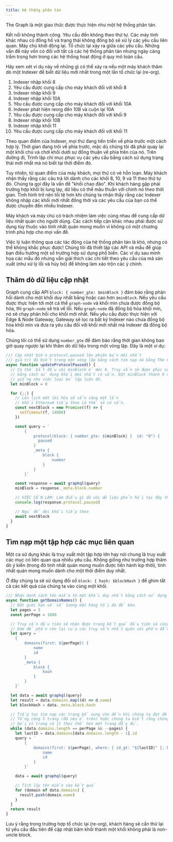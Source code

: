 ```yaml
---
title: Hệ thống phân tán
---
```


The Graph là một giao thức được thực hiện như một hệ thống phân tán.

Kết nối không thành công. Yêu cầu đến không theo thứ tự. Các máy tính khác nhau có đồng hồ và trạng thái không đồng bộ sẽ xử lý các yêu cầu liên quan. Máy chủ khởi động lại. Tổ chức lại xảy ra giữa các yêu cầu. Những vấn đề này vốn có đối với tất cả các hệ thống phân tán nhưng ngày càng trầm trọng hơn trong các hệ thống hoạt động ở quy mô toàn cầu.

Hãy xem xét ví dụ này về những gì có thể xảy ra nếu một máy khách thăm dò một Indexer để biết dữ liệu mới nhất trong một lần tổ chức lại (re-org).

1. Indexer nhập khối 8
2. Yêu cầu được cung cấp cho máy khách đối với khối 8
3. Indexer nhập khối 9
4. Indexer nhập khối 10A
5. Yêu cầu được cung cấp cho máy khách đối với khối 10A
6. Indexer phát hiện reorg đến 10B và cuộn lại 10A
7. Yêu cầu được cung cấp cho máy khách đối với khối 9
8. Indexer nhập khối 10B
9. Indexer nhập khối 11
10. Yêu cầu được cung cấp cho máy khách đối với khối 11

Theo quan điểm của Indexer, mọi thứ đang tiến triển về phía trước một cách hợp lý. Thời gian đang trôi về phía trước, mặc dù chúng tôi đã phải quay lại một khối chú và chơi khối dưới sự đồng thuận về phía trên của nó. Trên đường đi, Trình lập chỉ mục phục vụ các yêu cầu bằng cách sử dụng trạng thái mới nhất mà nó biết tại thời điểm đó.

Tuy nhiên, từ quan điểm của máy khách, mọi thứ có vẻ hỗn loạn. Máy khách nhận thấy rằng các câu trả lời dành cho các khối 8, 10, 9 và 11 theo thứ tự đó. Chúng ta gọi đây là vấn đề "khối chao đảo". Khi khách hàng gặp phải trường hợp khối bị lung lay, dữ liệu có thể mâu thuẫn với chính nó theo thời gian. Tình hình trở nên tồi tệ hơn khi chúng ta nhận thấy rằng các Indexer không nhập các khối mới nhất đồng thời và các yêu cầu của bạn có thể được chuyển đến nhiều Indexer.

Máy khách và máy chủ có trách nhiệm làm việc cùng nhau để cung cấp dữ liệu nhất quán cho người dùng. Các cách tiếp cận khác nhau phải được sử dụng tùy thuộc vào tính nhất quán mong muốn vì không có một chương trình phù hợp cho mọi vấn đề.

Việc lý luận thông qua các tác động của hệ thống phân tán là khó, nhưng có thể không khắc phục được! Chúng tôi đã thiết lập các API và mẫu để giúp bạn điều hướng một số trường hợp sử dụng phổ biến. Các ví dụ sau minh họa các mẫu đó nhưng vẫn giải thích các chi tiết theo yêu cầu của mã sản xuất (như xử lý lỗi và hủy bỏ) để không làm xáo trộn các ý chính.

## Thăm dò dữ liệu cập nhật

Graph cung cấp API `block: { number_gte: $minBlock }` đảm bảo rằng phản hồi dành cho một khối duy nhất bằng hoặc cao hơn `$minBlock`. Nếu yêu cầu được thực hiện tới một cá thể `graph-node` và khối min chưa được đồng bộ hóa, thì `graph-node` sẽ trả về lỗi. Nếu `graph-node` đã đồng bộ hóa khối min, nó sẽ chạy phản hồi cho khối mới nhất. Nếu yêu cầu được thực hiện với Edge & Node Gateway, Gateway sẽ lọc ra bất kỳ Indexer nào chưa đồng bộ hóa khối min và đưa ra yêu cầu đối với khối mới nhất mà Indexer đã đồng bộ hóa.

Chúng tôi có thể sử dụng `number_gte` để đảm bảo rằng thời gian không bao giờ quay ngược lại khi thăm dò dữ liệu trong một vòng lặp. Đây là một ví dụ:

```javascript
/// Cập nhật biến protocol.paused lên phiên bản mới nhất
/// giá trị đã biết trong một vòng lặp bằng cách tìm nạp nó bằng The Graph.
async function updateProtocolPaused() {
  // Có thể bắt đầu với minBlock ở mức 0. Truy vấn sẽ được phục vụ
  // bằng cách sử dụng khối mới nhất có sẵn. Đặt minBlock thành 0 cũng
  // giống như việc loại bỏ lập luận đó.
  let minBlock = 0

  for (;;) {
    // Lên lịch một lời hứa sẽ sẵn sàng một lần
    // khối Ethereum tiếp theo có thể sẽ có sẵn.
    const nextBlock = new Promise((f) => {
      setTimeout(f, 14000)
    })

    const query = `
        {
            protocol(block: { number_gte: ${minBlock} }  id: "0") {
              paused
            }
            _meta {
                block {
                    number
                }
            }
        }`

    const response = await graphql(query)
    minBlock = response._meta.block.number

    // VIỆC CẦN LÀM: Làm điều gì đó với dữ liệu phản hồi tại đây thay vì ghi lại dữ liệu đó.
    console.log(response.protocol.paused)

    // Ngủ để đợi khối tiếp theo
    await nextBlock
  }
}
```

## Tìm nạp một tập hợp các mục liên quan

Một ca sử dụng khác là truy xuất một tập hợp lớn hay nói chung là truy xuất các mục có liên quan qua nhiều yêu cầu. Không giống như trường hợp thăm dò ý kiến (trong đó tính nhất quán mong muốn được tiến hành kịp thời), tính nhất quán mong muốn dành cho một thời điểm duy nhất.

Ở đây chúng ta sẽ sử dụng đối số `block: { hash: $blockHash }` để ghim tất cả các kết quả của chúng ta vào cùng một khối.

```javascript
/// Nhận danh sách tên miền từ một khối duy nhất bằng cách sử dụng phân trang
async function getDomainNames() {
  // Đặt giới hạn về số lượng mặt hàng tối đa để kéo.
  let pages = 5
  const perPage = 1000

  // Truy vấn đầu tiên sẽ nhận được trang kết quả đầu tiên và cũng nhận được khối
  // băm để phần còn lại của các truy vấn nhất quán với phần đầu tiên.
  let query = `
    {
        domains(first: ${perPage}) {
            name
            id
        }
        _meta {
            block {
                hash
            }
        }
    }`

  let data = await graphql(query)
  let result = data.domains.map((d) => d.name)
  let blockHash = data._meta.block.hash

  // Tiếp tục tìm nạp các trang bổ sung cho đến khi chúng ta đạt đến giới hạn
  // Tổng cộng 5 trang (đã nêu ở trên) hoặc chúng ta biết rằng chúng ta đã đến trang cuối cùng
  // bởi vì trang có ít thực thể hơn một trang đầy đủ.
  while (data.domains.length == perPage && --pages) {
    let lastID = data.domains[data.domains.length - 1].id
    query = `
        {
            domains(first: ${perPage}, where: { id_gt: "${lastID}" }, block: { hash: "${blockHash}" }) {
                name
                id
            }
        }`

    data = await graphql(query)

    // Tích lũy tên miền vào kết quả
    for (domain of data.domains) {
      result.push(domain.name)
    }
  }
  return result
}
```

Lưu ý rằng trong trường hợp tổ chức lại (re-org), khách hàng sẽ cần thử lại từ yêu cầu đầu tiên để cập nhật băm khối thành một khối không phải là non-uncle block.
